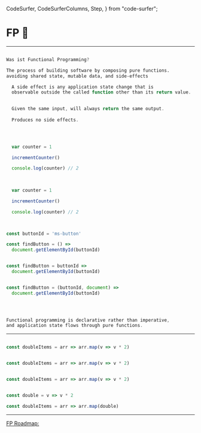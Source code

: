   CodeSurfer,
  CodeSurferColumns,
  Step,
} from "code-surfer";


# FP 👋

---

<CodeSurfer>

```js

Was ist Functional Programming?

```

```md title='Functional Programming'
The process of building software by composing pure functions.
avoiding shared state, mutable data, and side-effects 
```

```js title='Side Effects'
  A side effect is any application state change that is 
  observable outside the called function other than its return value. 
```

```js title='Pure Function'
  
  Given the same input, will always return the same output.
  
  Produces no side effects.

```

```js file=./codesnipets/caseforPurity1.js title='Purity'
```

```js file=./codesnipets/caseForPurity2.js title=Purity 
```

```js title='Purity'
  
  var counter = 1

  incrementCounter()

  console.log(counter) // 2
  
```

```js 4 title='Purity' subtitle=' ️⚠️️ Impurity Indikator: Funktionen deren return Value nicht benutzt wird'
  
  var counter = 1

  incrementCounter()

  console.log(counter) // 2
  
```

```js title='Is it Pure?'

const buttonId = 'ms-button'

const findButton = () => 
  document.getElementById(buttonId)

```

```js title='Is it Pure?'

const findButton = buttonId => 
  document.getElementById(buttonId)

```

```js title='Is it Pure?'

const findButton = (buttonId, document) =>
  document.getElementById(buttonId)
  
```

```js file=./codesnipets/daysThisMonthImpure.js
```

```js file=./codesnipets/daysThisMonthPure.js
```

```js
Functional programming is declarative rather than imperative,
and application state flows through pure functions.
```

</CodeSurfer>

---

<CodeSurferColumns>

<Step>

```js file=./codesnipets/doubleitems.js title='Imperativ'
```

```js title='Declarativ'
const doubleItems = arr => arr.map(v => v * 2)
```

</Step>

<Step subtitle="Mutation">

```js 4[18:22] file=./codesnipets/doubleitems.js
```

```js
const doubleItems = arr => arr.map(v => v * 2)
```

</Step>

<Step subtitle="Impure Variante">

```js 1:7 file=./codesnipets/doubleItemsMutate.js
```

```js
const doubleItems = arr => arr.map(v => v * 2)
```

</Step>

<Step subtitle="Composition">

```js 1:7 file=./codesnipets/doubleItems.js
```

```js
const double = v => v * 2

const doubleItems = arr => arr.map(double)
```

</Step>

</CodeSurferColumns>

---

[FP Roadmap:](https://hub.packtpub.com/a-five-level-learning-roadmap-for-functional-programmers/)
